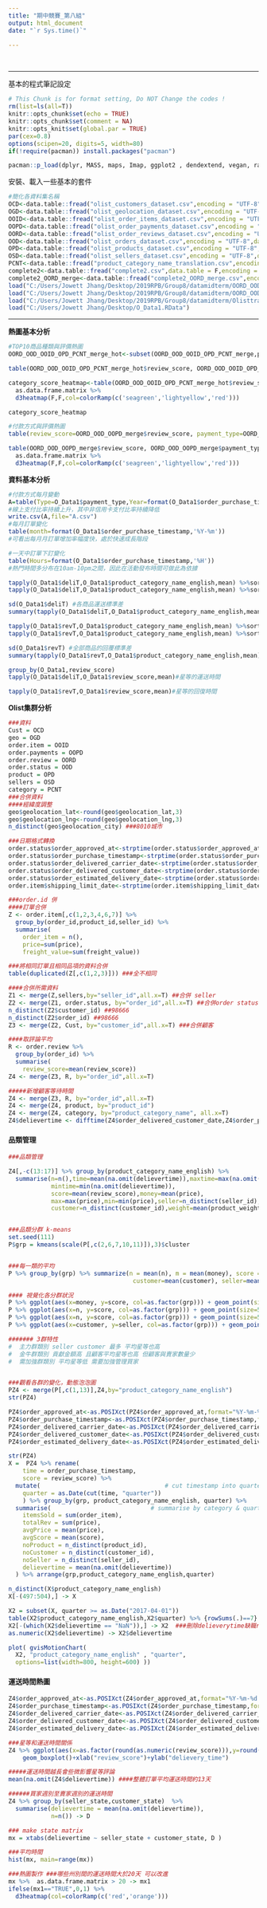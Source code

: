```yaml
---
title: "期中競賽_第八組"
output: html_document
date: "`r Sys.time()`"

---
```


<br><hr>

基本的程式筆記設定
```r
# This Chunk is for format setting, Do NOT Change the codes !
rm(list=ls(all=T))
knitr::opts_chunk$set(echo = TRUE)
knitr::opts_chunk$set(comment = NA)
knitr::opts_knit$set(global.par = TRUE)
par(cex=0.8)
options(scipen=20, digits=5, width=80)
if(!require(pacman)) install.packages("pacman")

pacman::p_load(dplyr, MASS, maps, Imap, ggplot2 , dendextend, vegan, randomcoloR, googleVis, ggpubr, GGally, d3heatmap, gcookbook, tidyverse, tidyr, lubridate,readr  )
```

安裝、載入一些基本的套件
```r
#簡化各資料集名稱
OCD<-data.table::fread("olist_customers_dataset.csv",encoding = "UTF-8",data.table = F)
OGD<-data.table::fread("olist_geolocation_dataset.csv",encoding = "UTF-8",data.table = F)
OOID<-data.table::fread("olist_order_items_dataset.csv",encoding = "UTF-8",data.table = F)
OOPD<-data.table::fread("olist_order_payments_dataset.csv",encoding = "UTF-8",data.table = F)
OORD<-data.table::fread("olist_order_reviews_dataset.csv",encoding = "UTF-8",data.table = F)
OOD<-data.table::fread("olist_orders_dataset.csv",encoding = "UTF-8",data.table = F)
OPD<-data.table::fread("olist_products_dataset.csv",encoding = "UTF-8",data.table = F)
OSD<-data.table::fread("olist_sellers_dataset.csv",encoding = "UTF-8",data.table = F)
PCNT<-data.table::fread("product_category_name_translation.csv",encoding = "UTF-8",data.table = F)
complete2<-data.table::fread("complete2.csv",data.table = F,encoding = "UTF-8")
complete2_OORD_merge<-data.table::fread("complete2_OORD_merge.csv",encoding = "UTF-8",data.table = F)
load("C:/Users/Jowett Jhang/Desktop/2019RPB/Group8/datamidterm/OORD_OOD_OOID_OPD_PCNT_merge.rdata")
load("C:/Users/Jowett Jhang/Desktop/2019RPB/Group8/datamidterm/OORD_OOD_OOPD_merge.rdata")
load("C:/Users/Jowett Jhang/Desktop/2019RPB/Group8/datamidterm/Olisttrans.RData")
load("C:/Users/Jowett Jhang/Desktop/O_Data1.RData")
```

- - -
**熱圖基本分析**


```r
#TOP10商品種類與評價熱圖
OORD_OOD_OOID_OPD_PCNT_merge_hot<-subset(OORD_OOD_OOID_OPD_PCNT_merge,product_category_name_english== c('telephony','watches_gifts','toys','icomputers_accessories','auto', 'housewares','health_beauty','furniture_decor','sports_leisure','bed_bath_table'))

table(OORD_OOD_OOID_OPD_PCNT_merge_hot$review_score, OORD_OOD_OOID_OPD_PCNT_merge_hot$product_category_name_english)

category_score_heatmap<-table(OORD_OOD_OOID_OPD_PCNT_merge_hot$review_score, OORD_OOD_OOID_OPD_PCNT_merge_hot$product_category_name_english) %>% 
  as.data.frame.matrix %>% 
  d3heatmap(F,F,col=colorRamp(c('seagreen','lightyellow','red')))

category_score_heatmap
```

```r
#付款方式與評價熱圖
table(review_score=OORD_OOD_OOPD_merge$review_score, payment_type=OORD_OOD_OOPD_merge$payment_type)

table(OORD_OOD_OOPD_merge$review_score, OORD_OOD_OOPD_merge$payment_type) %>% 
  as.data.frame.matrix %>% 
  d3heatmap(F,F,col=colorRamp(c('seagreen','lightyellow','red')))
```


**資料基本分析**


```r

#付款方式每月變動
A=table(Type=O_Data1$payment_type,Year=format(O_Data1$order_purchase_timestamp,'%Y-%m')) %>% prop.table(margin=2)
#線上支付比率持續上升，其中非信用卡支付比率持續降低
write.csv(A,file="A.csv")
#每月訂單變化
table(month=format(O_Data1$order_purchase_timestamp,'%Y-%m')) 
#可看出每月月訂單增加率幅度快，處於快速成長階段

#一天中訂單下訂變化
table(Hours=format(O_Data1$order_purchase_timestamp,'%H')) 
#熱門時間多分布在10am-10pm之間，因此在活動發布時間可做此為依據

```


```r
tapply(O_Data1$deliT,O_Data1$product_category_name_english,mean) %>%sort %>% head(20)#各商品運送時間(平均日)(前20)
tapply(O_Data1$deliT,O_Data1$product_category_name_english,mean) %>%sort %>% tail(20)#各商品運送時間(平均日)(後20)

sd(O_Data1$deliT) #各商品運送標準差
summary(tapply(O_Data1$deliT,O_Data1$product_category_name_english,mean)) #各商品運送時間(平均日)

```

```r
tapply(O_Data1$revT,O_Data1$product_category_name_english,mean) %>%sort %>% head(20)#各商品回復時間(平均日)(前20)
tapply(O_Data1$revT,O_Data1$product_category_name_english,mean) %>%sort %>% tail(20)#各商品回復時間(平均日)(後20)

sd(O_Data1$revT) #全部商品的回覆標準差
summary(tapply(O_Data1$revT,O_Data1$product_category_name_english,mean))#全部商品的回覆總平均
```

```r
group_by(O_Data1,review_score)
tapply(O_Data1$deliT,O_Data1$review_score,mean)#星等的運送時間

tapply(O_Data1$revT,O_Data1$review_score,mean)#星等的回復時間

```



**Olist集群分析**


```r
###資料
Cust = OCD
geo = OGD
order.item = OOID
order.payments = OOPD
order.review = OORD
order.status = OOD
product = OPD
sellers = OSD
category = PCNT 
###合併資料
####經緯度調整
geo$geolocation_lat<-round(geo$geolocation_lat,3)
geo$geolocation_lng<-round(geo$geolocation_lng,3)
n_distinct(geo$geolocation_city) ###8010城市

###日期格式轉換
order.status$order_approved_at<-strptime(order.status$order_approved_at,format="%Y-%m-%d %H:%M:%S")
order.status$order_purchase_timestamp<-strptime(order.status$order_purchase_timestamp,format="%Y-%m-%d %H:%M:%S")
order.status$order_delivered_carrier_date<-strptime(order.status$order_delivered_carrier_date,format="%Y-%m-%d %H:%M:%S")
order.status$order_delivered_customer_date<-strptime(order.status$order_delivered_customer_date,format="%Y-%m-%d %H:%M:%S")
order.status$order_estimated_delivery_date<-strptime(order.status$order_estimated_delivery_date,format="%Y-%m-%d %H:%M:%S")
order.item$shipping_limit_date<-strptime(order.item$shipping_limit_date,format="%Y-%m-%d %H:%M:%S")

###order.id 併
####訂單合併 
Z <- order.item[,c(1,2,3,4,6,7)] %>%
  group_by(order_id,product_id,seller_id) %>%
  summarise( 
    order_item = n(),
    price=sum(price),
    freight_value=sum(freight_value))

###將相同訂單且相同品項的資料合併
table(duplicated(Z[,c(1,2,3)])) ###全不相同

####合併所需資料
Z1 <- merge(Z,sellers,by="seller_id",all.x=T) ##合併 seller 
Z2 <- merge(Z1, order.status, by="order_id",all.x=T) ##合併order status 
n_distinct(Z2$customer_id) ##98666 
n_distinct(Z2$order_id) ##98666
Z3 <- merge(Z2, Cust, by="customer_id",all.x=T) ###合併顧客

####取評論平均
R <- order.review %>%
  group_by(order_id) %>%
  summarise( 
    review_score=mean(review_score))
Z4 <- merge(Z3, R, by="order_id",all.x=T)

#####新增顧客等待時間
Z4 <- merge(Z3, R, by="order_id",all.x=T)
Z4 <- merge(Z4, product, by="product_id")
Z4 <- merge(Z4, category, by="product_category_name", all.x=T)
Z4$delievertime <- difftime(Z4$order_delivered_customer_date,Z4$order_purchase_timestamp,units="days") %>% round()

```

#### 品類管理

```r
###品類管理

Z4[,-c(13:17)] %>% group_by(product_category_name_english) %>% 
  summarise(n=n(),time=mean(na.omit(delievertime)),maxtime=max(na.omit(delievertime)),
            mintime=min(na.omit(delievertime)),
            score=mean(review_score),money=mean(price),
            max=max(price),min=min(price),seller=n_distinct(seller_id),
            customer=n_distinct(customer_id),weight=mean(product_weight_g))-> P 


###品類分群 k-means
set.seed(111)
P$grp = kmeans(scale(P[,c(2,6,7,10,11)]),3)$cluster


###每一類的平均
P %>% group_by(grp) %>% summarize(n = mean(n), m = mean(money), score = mean(score), 
                                   customer=mean(customer), seller=mean(seller))

#### 視覺化各分群狀況
P %>% ggplot(aes(x=money, y=score, col=as.factor(grp))) + geom_point(size=5, alpha=0.3)
P %>% ggplot(aes(x=n, y=score, col=as.factor(grp))) + geom_point(size=5, alpha=0.3)
P %>% ggplot(aes(x=n, y=score, col=as.factor(grp))) + geom_point(size=5, alpha=0.3)
P %>% ggplot(aes(x=customer, y=seller, col=as.factor(grp))) + geom_point(size=5, alpha=0.3)

####### 3群特性
#  主力群類別 seller customer 最多 平均星等也高
#  金牛群類別 貢獻金額高 且顧客平均星等也高 但顧客與賣家數量少
#  需加強群類別 平均星等低 需要加強管理買家


###觀看各群的變化，動態泡泡圖
PZ4 <- merge(P[,c(1,13)],Z4,by="product_category_name_english")
str(PZ4)

PZ4$order_approved_at<-as.POSIXct(PZ4$order_approved_at,format="%Y-%m-%d %H:%M:%S")
PZ4$order_purchase_timestamp<-as.POSIXct(PZ4$order_purchase_timestamp,format="%Y-%m-%d %H:%M:%S")
PZ4$order_delivered_carrier_date<-as.POSIXct(PZ4$order_delivered_carrier_date,format="%Y-%m-%d %H:%M:%S")
PZ4$order_delivered_customer_date<-as.POSIXct(PZ4$order_delivered_customer_date,format="%Y-%m-%d %H:%M:%S")
PZ4$order_estimated_delivery_date<-as.POSIXct(PZ4$order_estimated_delivery_date,format="%Y-%m-%d %H:%M:%S")

str(PZ4)
X =  PZ4 %>% rename(
    time = order_purchase_timestamp, 
    score = review_score) %>% 
  mutate(                                   # cut timestamp into quarter    
    quarter = as.Date(cut(time, "quarter"))
    ) %>% group_by(grp, product_category_name_english, quarter) %>%  
  summarise(                            # summarise by category & quarter
    itemsSold = sum(order_item),                     
    totalRev = sum(price),
    avgPrice = mean(price),
    avgScore = mean(score),
    noProduct = n_distinct(product_id),
    noCustomer = n_distinct(customer_id),
    noSeller = n_distinct(seller_id),
    delievertime = mean(na.omit(delievertime))
  ) %>% arrange(grp,product_category_name_english,quarter)  

n_distinct(X$product_category_name_english)
X[-(497:504),] -> X
```

```r
X2 = subset(X, quarter >= as.Date("2017-04-01"))
table(X2$product_category_name_english,X2$quarter) %>% {rowSums(.)==7} %>% names 
X2[-(which(X2$delievertime == "NaN")),] -> X2  ###刪除delieverytime缺職row
as.numeric(X2$delievertime) -> X2$delievertime
```


```r
plot( gvisMotionChart( 
  X2, "product_category_name_english" , "quarter", 
  options=list(width=800, height=600) ))

```
#### 運送時間熱圖
```r
Z4$order_approved_at<-as.POSIXct(Z4$order_approved_at,format="%Y-%m-%d %H:%M:%S")
Z4$order_purchase_timestamp<-as.POSIXct(Z4$order_purchase_timestamp,format="%Y-%m-%d %H:%M:%S")
Z4$order_delivered_carrier_date<-as.POSIXct(Z4$order_delivered_carrier_date,format="%Y-%m-%d %H:%M:%S")
Z4$order_delivered_customer_date<-as.POSIXct(Z4$order_delivered_customer_date,format="%Y-%m-%d %H:%M:%S")
Z4$order_estimated_delivery_date<-as.POSIXct(Z4$order_estimated_delivery_date,format="%Y-%m-%d %H:%M:%S")

###星等和運送時間關係
Z4 %>% ggplot(aes(x=as.factor(round(as.numeric(review_score))),y=round(delievertime)))+
    geom_boxplot()+xlab("review_score")+ylab("delievery_time")

#####運送時間越長會些微影響星等評論
mean(na.omit(Z4$delievertime)) ####整體訂單平均運送時間約13天

######買家週別至賣家週別的運送時間
Z4 %>% group_by(seller_state,customer_state)  %>%
  summarise(delievertime = mean(na.omit(delievertime)),
            n=n()) -> D

### make state matrix
mx = xtabs(delievertime ~ seller_state + customer_state, D ) 

###平均時間
hist(mx, main=range(mx))

###熱圖製作 ###哪些州別間的運送時間大於20天 可以改進
mx %>%  as.data.frame.matrix > 20 -> mx1
ifelse(mx1=="TRUE",0,1) %>% 
  d3heatmap(col=colorRamp(c('red','orange')))



```




